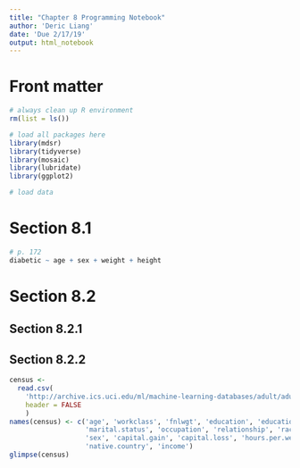 ```yaml
---
title: "Chapter 8 Programming Notebook"
author: 'Deric Liang'
date: 'Due 2/17/19'
output: html_notebook
---
```


# Front matter

```r
# always clean up R environment
rm(list = ls())

# load all packages here
library(mdsr)
library(tidyverse)
library(mosaic)
library(lubridate)
library(ggplot2)

# load data

```

# Section 8.1

```r
# p. 172
diabetic ~ age + sex + weight + height
```

# Section 8.2

## Section 8.2.1

## Section 8.2.2

```r
census <-
  read.csv(
    'http://archive.ics.uci.edu/ml/machine-learning-databases/adult/adult.data',
    header = FALSE
    )
names(census) <- c('age', 'workclass', 'fnlwgt', 'education', 'education.num',
                   'marital.status', 'occupation', 'relationship', 'race',
                   'sex', 'capital.gain', 'capital.loss', 'hours.per.week',
                   'native.country', 'income')
glimpse(census)
```

```r

```








